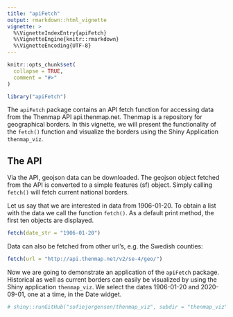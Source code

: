 ```yaml
---
title: "apiFetch"
output: rmarkdown::html_vignette
vignette: >
  %\VignetteIndexEntry{apiFetch}
  %\VignetteEngine{knitr::rmarkdown}
  %\VignetteEncoding{UTF-8}
---
```



```r
knitr::opts_chunk$set(
  collapse = TRUE,
  comment = "#>"
)
```

```r
library("apiFetch")
```

The `apiFetch` package contains an API fetch function for accessing data from the Thenmap API api.thenmap.net. Thenmap is a repository for geographical borders. In this vignette, we will present the functionality of the `fetch()` function and visualize the borders using the Shiny Application `thenmap_viz`.

## The API
Via the API, geojson data can be downloaded. The geojson object fetched from the API is converted to a simple features (sf) object. Simply calling `fetch()` will fetch current national borders.

Let us say that we are interested in data from 1906-01-20. To obtain a list with the data we call the function `fetch()`. As a default print method, the first ten objects are displayed.
```r
fetch(date_str = "1906-01-20")
```

Data can also be fetched from other url's, e.g. the Swedish counties:
```r
fetch(url = "http://api.thenmap.net/v2/se-4/geo/")
```
Now we are going to demonstrate an application of the `apiFetch` package. Historical as well as current borders can easily be visualized by using the Shiny application `thenmap_viz`. We select the dates 1906-01-20 and 2020-09-01, one at a time, in the Date widget.

```r
# shiny::runGitHub("sofiejorgensen/thenmap_viz", subdir = "thenmap_viz")
```
